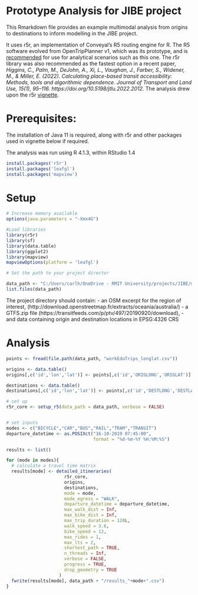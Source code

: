 # Prototype Analysis for JIBE project

This Rmarkdown file provides an example multimodal analysis from origins to destinations to inform modelling in the JIBE project.

It uses r5r, an implementation of Conveyal's R5 routing engine for R.  The R5 software evolved from OpenTripPlanner v1, which was its prototype, and is [recommended](http://docs.opentripplanner.org/en/latest/Version-Comparison/) for use for analytical scenarios such as this one. The r5r library was also recommended as the fastest option in a recent paper, *Higgins, C., Palm, M., DeJohn, A., Xi, L., Vaughan, J., Farber, S., Widener, M., & Miller, E. (2022). Calculating place-based transit accessibility: Methods, tools and algorithmic dependence. Journal of Transport and Land Use, 15(1), 95–116. https://doi.org/10.5198/jtlu.2022.2012*.  The analysis drew upon the r5r [vignette](https://cran.r-project.org/web/packages/r5r/vignettes/intro_to_r5r.html).

# Prerequisites:
The installation of Java 11 is required, along with r5r and other packages used in vignette below if required.

The analysis was run using R 4.1.3, within RStudio 1.4

```r
install.packages('r5r')
install.packages('leafgl')
install.packages('mapview')
```

# Setup
```r
# Increase memory available
options(java.parameters = "-Xmx4G")

#Load libraries
library(r5r)
library(sf)
library(data.table)
library(ggplot2)
library(mapview)
mapviewOptions(platform = 'leafgl')

# Set the path to your project director

data_path <- "C:/Users/carlh/OneDrive - RMIT University/projects/JIBE/multimodal_analysis_example"
list.files(data_path)
```
The project directory should contain:
- an OSM excerpt for the region of interest, (http://download.openstreetmap.fr/extracts/oceania/australia/)
- a GTFS.zip file (https://transitfeeds.com/p/ptv/497/20190920/download), 
- and data containing origin and destination locations in EPSG:4326 CRS


# Analysis
```r
points <- fread(file.path(data_path, "workEduTrips_longlat.csv"))

origins <- data.table()
origins[,c('id','lon','lat')] <- points[,c('id','ORIGLONG','ORIGLAT')]

destinations <- data.table()
destinations[,c('id','lon','lat')] <- points[,c('id','DESTLONG','DESTLAT')]

# set up
r5r_core <- setup_r5(data_path = data_path, verbose = FALSE)


# set inputs
modes <- c("BICYCLE","CAR","BUS","RAIL","TRAM","TRANSIT")
departure_datetime <- as.POSIXct("16-10-2019 07:45:00",
                                 format = "%d-%m-%Y %H:%M:%S")

results <- list()

for (mode in modes){
  # calculate a travel time matrix
  results[mode] <- detailed_itineraries(  
                      r5r_core,
                      origins,
                      destinations,
                      mode = mode,
                      mode_egress = "WALK",
                      departure_datetime = departure_datetime,
                      max_walk_dist = Inf,
                      max_bike_dist = Inf,
                      max_trip_duration = 120L,
                      walk_speed = 3.6,
                      bike_speed = 12,
                      max_rides = 1,
                      max_lts = 2,
                      shortest_path = TRUE,
                      n_threads = Inf,
                      verbose = FALSE,
                      progress = TRUE,
                      drop_geometry = TRUE
                    )
  fwrite(results[mode], data_path + "/results_"+mode+".csv")
}
```
